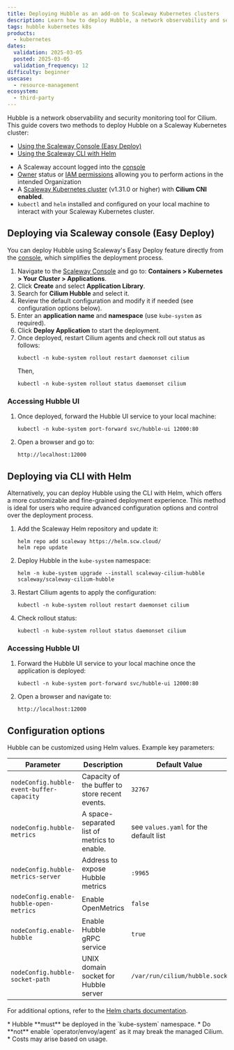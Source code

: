 ```yaml
---
title: Deploying Hubble as an add-on to Scaleway Kubernetes clusters
description: Learn how to deploy Hubble, a network observability and security monitoring tool for Cilium, to your Scaleway Kubernetes cluster using the Scaleway console or the CLI with Helm.
tags: hubble kubernetes k8s
products:
  - kubernetes
dates:
  validation: 2025-03-05
  posted: 2025-03-05
  validation_frequency: 12
difficulty: beginner
usecase:
  - resource-management
ecosystem:
  - third-party
---
```



Hubble is a network observability and security monitoring tool for Cilium. This guide covers two methods to deploy Hubble on a Scaleway Kubernetes cluster:

- [Using the Scaleway Console (Easy Deploy)](#deploying-via-scaleway-console-easy-deploy)
- [Using the Scaleway CLI with Helm](#deploying-via-cli-with-helm)

<Requirements />

- A Scaleway account logged into the [console](https://console.scaleway.com)
- [Owner](/iam/concepts/#owner) status or [IAM permissions](/iam/concepts/#permission) allowing you to perform actions in the intended Organization
- A [Scaleway Kubernetes cluster](/kubernetes/) (v1.31.0 or higher) with **Cilium CNI enabled**.
- `kubectl` and `helm` installed and configured on your local machine to interact with your Scaleway Kubernetes cluster.

## Deploying via Scaleway console (Easy Deploy)

You can deploy Hubble using Scaleway's Easy Deploy feature directly from the [console](https://console.scaleway.com), which simplifies the deployment process.

1. Navigate to the [Scaleway Console](https://console.scaleway.com) and go to: **Containers \> Kubernetes \> Your Cluster \> Applications**.
2. Click **Create** and select **Application Library**.
3. Search for **Cilium Hubble** and select it.
4. Review the default configuration and modify it if needed (see configuration options below).
5. Enter an **application name** and **namespace** (use `kube-system` as required).
6. Click **Deploy Application** to start the deployment.
7. Once deployed, restart Cilium agents and check roll out status as follows:
    ```
    kubectl -n kube-system rollout restart daemonset cilium
    ```
    Then,
    ```
    kubectl -n kube-system rollout status daemonset cilium
    ```

### Accessing Hubble UI

1. Once deployed, forward the Hubble UI service to your local machine:
    ```
    kubectl -n kube-system port-forward svc/hubble-ui 12000:80
    ```

2. Open a browser and go to:
    ```
    http://localhost:12000
    ```

## Deploying via CLI with Helm

Alternatively, you can deploy Hubble using the CLI with Helm, which offers a more customizable and fine-grained deployment experience.
This method is ideal for users who require advanced configuration options and control over the deployment process.

1. Add the Scaleway Helm repository and update it:
    ```
    helm repo add scaleway https://helm.scw.cloud/
    helm repo update
    ```
2. Deploy Hubble in the `kube-system` namespace:
    ```
    helm -n kube-system upgrade --install scaleway-cilium-hubble scaleway/scaleway-cilium-hubble
    ```
3. Restart Cilium agents to apply the configuration:
    ```
    kubectl -n kube-system rollout restart daemonset cilium
    ```
4. Check rollout status:
    ```
    kubectl -n kube-system rollout status daemonset cilium
    ```

### Accessing Hubble UI

1. Forward the Hubble UI service to your local machine once the application is deployed:
    ```
    kubectl -n kube-system port-forward svc/hubble-ui 12000:80
    ```
2. Open a browser and navigate to:
    ```
    http://localhost:12000
    ```

## Configuration options

Hubble can be customized using Helm values. Example key parameters:

| Parameter | Description | Default Value |
| ----- | ----- | ----- |
| `nodeConfig.hubble-event-buffer-capacity` | Capacity of the buffer to store recent events.  | `32767` |
| `nodeConfig.hubble-metrics` | A space-separated list of metrics to enable.  | see `values.yaml` for the default list |
| `nodeConfig.hubble-metrics-server` | Address to expose Hubble metrics | `:9965` |
| `nodeConfig.enable-hubble-open-metrics` | Enable OpenMetrics | `false` |
| `nodeConfig.enable-hubble` | Enable Hubble gRPC service | `true` |
| `nodeConfig.hubble-socket-path` | UNIX domain socket for Hubble server | `/var/run/cilium/hubble.sock` |

For additional options, refer to the [Helm charts documentation](https://github.com/scaleway/helm-charts/tree/master/charts/scaleway-cilium-hubble).

<Message type="note">
    * Hubble **must** be deployed in the `kube-system` namespace.
    * Do **not** enable `operator/envoy/agent` as it may break the managed Cilium.
    * Costs may arise based on usage.
</Message>